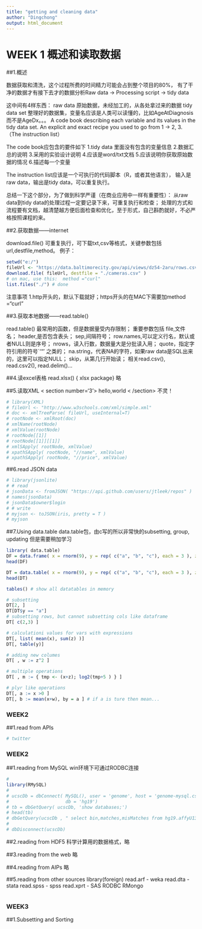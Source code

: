 ```yaml
---
title: "getting and cleaning data"
author: "Dingchong"
output: html_document
---
```



# WEEK 1 概述和读取数据

##1.概述

数据获取和清洗，这个过程所费的时间精力可能会占到整个项目的80%，
有了干净的数据才有接下去才的数据分析Raw data -> Processing script -> tidy data


这中间有4样东西：
raw data 原始数据，未经加工的，从各处拿过来的数据
tidy data set 整理好的数据集，变量名应该是人类可以读懂的，比如AgeAtDiagnosis而不是AgeDx。。。
A code book describing each variable and its values in the tidy data set.
An explicit and exact recipe you used to go from 1 -> 2, 3.（The instruction list）

The code book应包含的要件如下
1.tidy data 里面没有包含的变量信息
2.数据汇总的说明
3.采用的实验设计说明
4.应该是word/txt文档
5.应该说明你获取原始数据的情况
6.描述每一个变量

The instruction list应该是一个可执行的代码脚本（R，或者其他语言），
输入是raw data，输出是tidy data，可以重复执行。

总结一下这个部分，为了做到科学严谨（在商业应用中一样有重要性）：
从raw data到tidy data的处理过程一定要记录下来，可重复执行和检查；
处理的方式和流程要有文档，越清楚越方便后面检查和优化，至于形式，自己斟酌就好，不必严格按照课程的来。


##2.获取数据——internet

download.file()
可重复执行，可下载txt,csv等格式，关键参数包括url,destfile,method。
例子：  
```r
setwd("e:/")
fileUrl <- "https://data.baltimorecity.gov/api/views/dz54-2aru/rows.csv?accessType=DOWNLOAD"
download.file( fileUrl, destfile = "./cameras.csv" ) 
# on mac, use this:  method ="curl"
list.files("./") # done 
```
注意事项
1.http开头的，默认下载就好；https开头的在MAC下需要加method ="curl"

##3.获取本地数据——read.table()

read.table()
最常用的函数，但是数据量受内存限制；
重要参数包括
  file,文件名；
  header,是否包含表头；
  sep,间隔符号；
  row.names,可以定义行名，默认或者NULL则是序号；
  nrows，读入行数，数据量大是分批读入用；
  quote，指定字符引用的符号`'"' 之类的；
  na.string，代表NA的字符，如果raw data是SQL出来的，这里可以指定NULL；
  skip，从第几行开始读；
相关read.csv(), read.csv2(), read.delim()...

##4.读excel表格
read.xlsx() { xlsx package}
略

##5.读取XML
< section  number='3'> hello,world < /section>
不灵！
```r
# library(XML)
# fileUrl <- "http://www.w3schools.com/xml/simple.xml"
# doc <- xmlTreeParse( fileUrl, useInternal=T)
# rootNode <- xmlRoot(doc)
# xmlName(rootNode)
# xmlValue(rootNode)
# rootNode[[1]]
# rootNode[[1]][[1]]
# xmlSApply( rootNode, xmlValue)
# xpathSApply( rootNode, "//name", xmlValue)
# xpathSApply( rootNode, "//price", xmlValue)
```


##6.read JSON data
```r
# library(jsonlite)
# # read
# jsonData <- fromJSON( "https://api.github.com/users/jtleek/repos" )
# names(jsonData)
# jsonData$owner$login
# # write
# myjson <- toJSON(iris, pretty = T )
# myjson
```

##7.Using data.table
data.table包，由c写的所以非常快的subsetting, group, updating
但是需要稍加学习
```r
library( data.table)
DF = data.frame( x = rnorm(9), y = rep( c("a", "b", "c"), each = 3 ), z = rnorm(9) )
head(DF)

DT = data.table( x = rnorm(9), y = rep( c("a", "b", "c"), each = 3 ), z = rnorm(9) ) 
head(DT)

tables() # show all datatables in memory

# subsetting
DT[2, ] 
DT[DT$y == "a"]
# subsetting rows, but cannot subsetting cols like dataframe
DT[ c(2,3) ]

# calculationi values for vars with expressions
DT[, list( mean(x), sum(z) )]
DT[, table(y)]

# adding new columes
DT[ , w := z^2 ]

# multiple operations
DT[ , m := { tmp <- (x+z); log2(tmp+5 ) } ]

# plyr like operations
DT[, a := x >0 ]
DT[, b := mean(x+w), by = a ] # if a is ture then mean...

```


### WEEK2

##1.read from APIs
```r
# twitter


```


### WEEK2

##1.reading from MySQL
win环境下可通过RODBC连接
```r
#
library(RMySQL)
# 
# ucscDb = dbConnect( MySQL(), user = 'genome', host = 'genome-mysql.cse.ucsc.edu',
#                     db = 'hg19')
# tb = dbGetQuery( ucscDb, 'show databases;')
# head(tb)
# dbGetQuery(ucscDb , " select bin,matches,misMatches from hg19.affyU133Plus2 limit 5") 
# 
# dbDisconnect(ucscDb)
```


##2.reading from HDF5
科学计算用的数据格式，略

##3.reading from the web
略

##4.reading from AIPs
略

##5.reading from other sources
library(foreign)
read.arf - weka
read.dta - stata
read.spss - spss
read.xprt - SAS
RODBC
RMongo
```r

```


### WEEK3

##1.Subsetting and Sorting

```r

```


